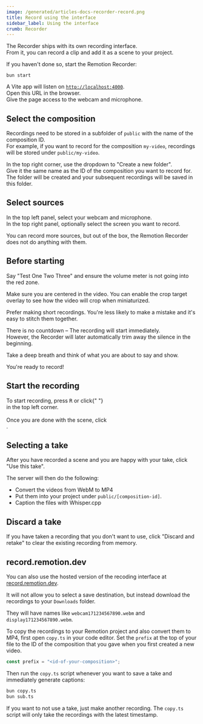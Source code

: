 ```yaml
---
image: /generated/articles-docs-recorder-record.png
title: Record using the interface
sidebar_label: Using the interface
crumb: Recorder
---
```



The Recorder ships with its own recording interface.  
From it, you can record a clip and add it as a scene to your project.

If you haven't done so, start the Remotion Recorder:

```tsx
bun start
```

A Vite app will listen on [`http://localhost:4000`](http://localhost:4000).  
Open this URL in the browser.  
Give the page access to the webcam and microphone.

## Select the composition

Recordings need to be stored in a subfolder of `public` with the name of the composition ID.  
For example, if you want to record for the composition `my-video`, recordings will be stored under `public/my-video`.

In the top right corner, use the dropdown to "Create a new folder".  
Give it the same name as the ID of the composition you want to record for.  
The folder will be created and your subsequent recordings will be saved in this folder.

## Select sources

In the top left panel, select your webcam and microphone.  
In the top right panel, optionally select the screen you want to record.

You can record more sources, but out of the box, the Remotion Recorder does not do anything with them.

## Before starting

Say "Test One Two Three" and ensure the volume meter is not going into the red zone.

Make sure you are centered in the video. You can enable the crop target overlay to see how the video will crop when miniaturized.

Prefer making short recordings. You're less likely to make a mistake and it's easy to stitch them together.

There is no countdown – The recording will start immediately.  
However, the Recorder will later automatically trim away the silence in the beginning.

Take a deep breath and think of what you are about to say and show.

You're ready to record!

## Start the recording

<div
  style={{
    display: "flex",
    flexDirection: "row",
    alignItems: "center",
    flexWrap: "wrap",
  }}
>
  <div>
    To start recording, press <kbd>R</kbd> or click{" "}
  </div>
  <RecordingButton type="start" />
  <div>in the top left corner.</div>
</div>
<br />
<div
  style={{
    display: "flex",
    flexDirection: "row",
    alignItems: "center",
    flexWrap: "wrap",
  }}
>
  <div>Once you are done with the scene, click</div>
  <RecordingButton type="stop" />
  <div>.</div>
</div>

## Selecting a take

After you have recorded a scene and you are happy with your take, click "Use this take".

The server will then do the following:

- Convert the videos from WebM to MP4
- Put them into your project under `public/[composition-id]`.
- Caption the files with Whisper.cpp

## Discard a take

If you have taken a recording that you don't want to use, click "Discard and retake" to clear the existing recording from memory.

## record.remotion.dev

You can also use the hosted version of the recoding interface at [record.remotion.dev](https://record.remotion.dev).

It will not allow you to select a save destination, but instead download the recordings to your `Downloads` folder.

They will have names like `webcam171234567890.webm` and `display171234567890.webm`.

To copy the recordings to your Remotion project and also convert them to MP4, first open `copy.ts` in your code editor. Set the `prefix` at the top of your file to the ID of the composition that you gave when you first created a new video.

```ts title="copy.ts"
const prefix = "<id-of-your-composition>";
```

Then run the `copy.ts` script whenever you want to save a take and immediately generate captions:

```bash
bun copy.ts
bun sub.ts
```

If you want to not use a take, just make another recording. The `copy.ts` script will only take the recordings with the latest timestamp.
